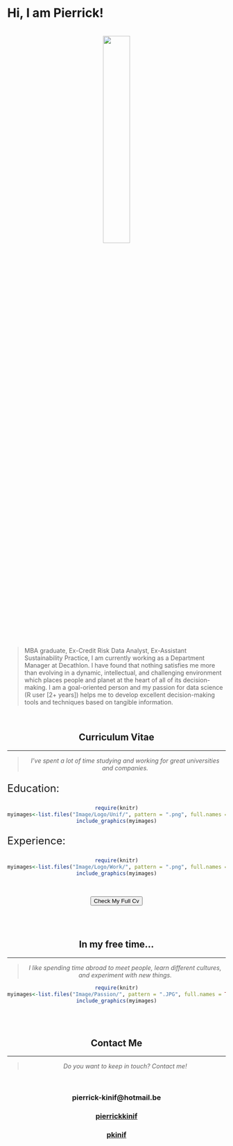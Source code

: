 
&emsp;

# **Hi, I am Pierrick!**

<br>
<center>
<img id="img-me" src="Image/MeEnRond.png" style="width:35%;" height="auto">
</center>
<br>

> MBA graduate, Ex-Credit Risk Data Analyst, Ex-Assistant Sustainability Practice, I am currently working as a Department Manager at Decathlon. I have found that nothing satisfies me more than evolving in a dynamic, intellectual, and challenging environment which places people and planet at the heart of all of its decision-making. I am a goal-oriented person and my passion for data science (R user [2+ years]) helps me to develop excellent decision-making tools and techniques based on tangible information.


<br>
<center>

## **Curriculum Vitae**

<hr>

> *I've spent a lot of time studying and working for great universities and companies.*

<center>

<font size="5">
<p align="left">Education:</p>
</font> 

```r
require(knitr)
myimages<-list.files("Image/Logo/Unif/", pattern = ".png", full.names = TRUE)
include_graphics(myimages)
```

<font size="5">
<p align="left">Experience:</p>
</font> 

```r
require(knitr)
myimages<-list.files("Image/Logo/Work/", pattern = ".png", full.names = TRUE)
include_graphics(myimages)
```

<br>

<button class="btn btn-success" onclick=" window.open('https://www.pierrickkinif.com/Cv.html','_blank')"> Check My Full Cv</button>


<br>
<br>

<center>


## In my free time...

<hr>

> *I like spending time abroad to meet people, learn different cultures, and experiment with new things.* 

```r
require(knitr)
myimages<-list.files("Image/Passion/", pattern = ".JPG", full.names = TRUE)
include_graphics(myimages)
```

<br>
<br>


## **Contact Me**

<hr>

> *Do you want to keep in touch? Contact me!*

<br>

<h3><i class="fa fa-envelope" style="font-size:36px"></i> pierrick-kinif@hotmail.be</h3>

<!--
<h3><i class="fa fa-phone-square" style="font-size:36px"></i> 0032 478 113 485</h3>
-->

<h3><i class="fa fa-linkedin" style="font-size:36px"></i><a href="https://www.linkedin.com/in/pierrickkinif/"> pierrickkinif</a>
<h3><i class="fa fa-github-square" style="font-size:36px"></i><a href="https://github.com/pkinif"> pkinif</a>


<br>
<center>
